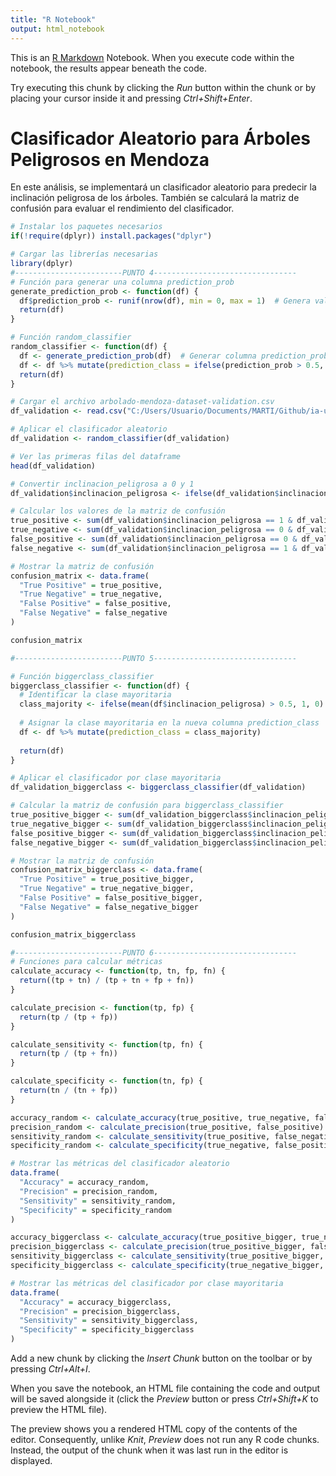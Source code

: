 ```yaml
---
title: "R Notebook"
output: html_notebook
---
```


This is an [R Markdown](http://rmarkdown.rstudio.com) Notebook. When you execute code within the notebook, the results appear beneath the code. 

Try executing this chunk by clicking the *Run* button within the chunk or by placing your cursor inside it and pressing *Ctrl+Shift+Enter*. 

# Clasificador Aleatorio para Árboles Peligrosos en Mendoza

En este análisis, se implementará un clasificador aleatorio para predecir la inclinación peligrosa de los árboles. También se calculará la matriz de confusión para evaluar el rendimiento del clasificador.

```r
# Instalar los paquetes necesarios
if(!require(dplyr)) install.packages("dplyr")

```
```r
# Cargar las librerías necesarias
library(dplyr)
#------------------------PUNTO 4--------------------------------
# Función para generar una columna prediction_prob
generate_prediction_prob <- function(df) {
  df$prediction_prob <- runif(nrow(df), min = 0, max = 1)  # Genera valores aleatorios entre 0 y 1
  return(df)
}

```
```r
# Función random_classifier
random_classifier <- function(df) {
  df <- generate_prediction_prob(df)  # Generar columna prediction_prob
  df <- df %>% mutate(prediction_class = ifelse(prediction_prob > 0.5, 1, 0))  # Clasificar en base a probabilidad
  return(df)
}

```
```r
# Cargar el archivo arbolado-mendoza-dataset-validation.csv
df_validation <- read.csv("C:/Users/Usuario/Documents/MARTI/Github/ia-uncuyo-2024/tp7-intro-ml/data/arbolado-mendoza-dataset-validation.csv")

# Aplicar el clasificador aleatorio
df_validation <- random_classifier(df_validation)

# Ver las primeras filas del dataframe
head(df_validation)

```
```r
# Convertir inclinacion_peligrosa a 0 y 1
df_validation$inclinacion_peligrosa <- ifelse(df_validation$inclinacion_peligrosa == 1, 1, 0)

# Calcular los valores de la matriz de confusión
true_positive <- sum(df_validation$inclinacion_peligrosa == 1 & df_validation$prediction_class == 1)
true_negative <- sum(df_validation$inclinacion_peligrosa == 0 & df_validation$prediction_class == 0)
false_positive <- sum(df_validation$inclinacion_peligrosa == 0 & df_validation$prediction_class == 1)
false_negative <- sum(df_validation$inclinacion_peligrosa == 1 & df_validation$prediction_class == 0)

# Mostrar la matriz de confusión
confusion_matrix <- data.frame(
  "True Positive" = true_positive,
  "True Negative" = true_negative,
  "False Positive" = false_positive,
  "False Negative" = false_negative
)

confusion_matrix

```
```r
#------------------------PUNTO 5--------------------------------

# Función biggerclass_classifier
biggerclass_classifier <- function(df) {
  # Identificar la clase mayoritaria
  class_majority <- ifelse(mean(df$inclinacion_peligrosa) > 0.5, 1, 0)
  
  # Asignar la clase mayoritaria en la nueva columna prediction_class
  df <- df %>% mutate(prediction_class = class_majority)
  
  return(df)
}

```
```r
# Aplicar el clasificador por clase mayoritaria
df_validation_biggerclass <- biggerclass_classifier(df_validation)

# Calcular la matriz de confusión para biggerclass_classifier
true_positive_bigger <- sum(df_validation_biggerclass$inclinacion_peligrosa == 1 & df_validation_biggerclass$prediction_class == 1)
true_negative_bigger <- sum(df_validation_biggerclass$inclinacion_peligrosa == 0 & df_validation_biggerclass$prediction_class == 0)
false_positive_bigger <- sum(df_validation_biggerclass$inclinacion_peligrosa == 0 & df_validation_biggerclass$prediction_class == 1)
false_negative_bigger <- sum(df_validation_biggerclass$inclinacion_peligrosa == 1 & df_validation_biggerclass$prediction_class == 0)

# Mostrar la matriz de confusión
confusion_matrix_biggerclass <- data.frame(
  "True Positive" = true_positive_bigger,
  "True Negative" = true_negative_bigger,
  "False Positive" = false_positive_bigger,
  "False Negative" = false_negative_bigger
)

confusion_matrix_biggerclass

```
```r
#------------------------PUNTO 6--------------------------------
# Funciones para calcular métricas
calculate_accuracy <- function(tp, tn, fp, fn) {
  return((tp + tn) / (tp + tn + fp + fn))
}

calculate_precision <- function(tp, fp) {
  return(tp / (tp + fp))
}

calculate_sensitivity <- function(tp, fn) {
  return(tp / (tp + fn))
}

calculate_specificity <- function(tn, fp) {
  return(tn / (tn + fp))
}

```
```r
accuracy_random <- calculate_accuracy(true_positive, true_negative, false_positive, false_negative)
precision_random <- calculate_precision(true_positive, false_positive)
sensitivity_random <- calculate_sensitivity(true_positive, false_negative)
specificity_random <- calculate_specificity(true_negative, false_positive)

# Mostrar las métricas del clasificador aleatorio
data.frame(
  "Accuracy" = accuracy_random,
  "Precision" = precision_random,
  "Sensitivity" = sensitivity_random,
  "Specificity" = specificity_random
)

```
```r
accuracy_biggerclass <- calculate_accuracy(true_positive_bigger, true_negative_bigger, false_positive_bigger, false_negative_bigger)
precision_biggerclass <- calculate_precision(true_positive_bigger, false_positive_bigger)
sensitivity_biggerclass <- calculate_sensitivity(true_positive_bigger, false_negative_bigger)
specificity_biggerclass <- calculate_specificity(true_negative_bigger, false_positive_bigger)

# Mostrar las métricas del clasificador por clase mayoritaria
data.frame(
  "Accuracy" = accuracy_biggerclass,
  "Precision" = precision_biggerclass,
  "Sensitivity" = sensitivity_biggerclass,
  "Specificity" = specificity_biggerclass
)

```









Add a new chunk by clicking the *Insert Chunk* button on the toolbar or by pressing *Ctrl+Alt+I*.

When you save the notebook, an HTML file containing the code and output will be saved alongside it (click the *Preview* button or press *Ctrl+Shift+K* to preview the HTML file).

The preview shows you a rendered HTML copy of the contents of the editor. Consequently, unlike *Knit*, *Preview* does not run any R code chunks. Instead, the output of the chunk when it was last run in the editor is displayed.
